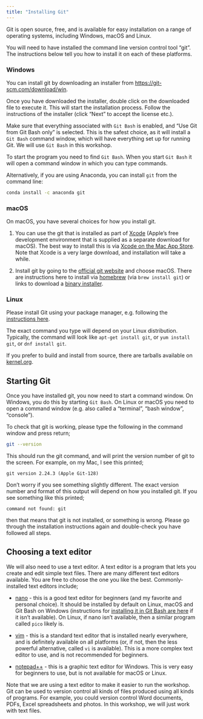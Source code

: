 ```yaml
---
title: "Installing Git"
---
```



Git is open source, free, and is available for easy installation on a range of operating systems,
including Windows, macOS and Linux.

You will need to have installed the command line version control tool "git". 
The instructions below tell you how to install it on each of these platforms.

### Windows

You can install git by downloading an
installer from [https://git-scm.com/download/win](https://git-scm.com/download/win). 

Once you have downloaded the installer, double click on the downloaded file to 
execute it. This will start the installation process. Follow the instructions
of the installer (click "Next" to accept the license etc.). 

Make sure that everything associated with `Git Bash` is enabled, and
"Use Git from Git Bash only" is selected. This is the safest choice, as it will
install a `Git Bash` command window, which will have everything set up for 
running Git. We will use `Git Bash` in this workshop.

To start the program you need to find `Git Bash`. When you start `Git Bash` it will
open a command window in which you can type commands. 

Alternatively, if you are using Anaconda, you can install `git` from the command line:

```.bash
conda install -c anaconda git
```



### macOS

On macOS, you have several choices for how you install git.

1. You can use the git that is installed as part of [Xcode](https://developer.apple.com/xcode/)
(Apple's free development environment that is supplied as a separate download
for macOS). The best way to install this is via [Xcode on the Mac App Store](https://apps.apple.com/us/app/xcode/id497799835?mt=12). Note that Xcode is a very large download, and installation will take a while.

2. Install git by going to the [official git website](https://git-scm.com/download) and 
choose macOS. There are instructions here to install via [homebrew](https://brew.sh/)
(via `brew install git`) or links to download a [binary installer](https://sourceforge.net/projects/git-osx-installer/).



### Linux

Please install Git using your package manager, e.g. following the 
[instructions here](https://git-scm.com/download/linux).

The exact command you type will depend on your Linux distribution. Typically,
the command will look like `apt-get install git`, or `yum install git`, 
or `dnf install git`.

If you prefer to build and install from source, there are tarballs available
on [kernel.org](https://www.kernel.org/pub/software/scm/git/).



## Starting Git

Once you have installed git, you now need to start a command window. On Windows, you do this by starting `Git Bash`.
On Linux or macOS you need to open a command window (e.g. also called a "terminal", "bash window", "console").

To check that git is working, please type the following in the command window and press return;

```.bash
git --version
```

This should run the git command, and will print the version number of git to the screen. For example, 
on my Mac, I see this printed;

```
git version 2.24.3 (Apple Git-128)
```

Don't worry if you see something slightly different. The exact version number and format of this
output will depend on how you installed git. If you see something like this printed;

```
command not found: git
```

then that means that git is not installed, or something is wrong. Please go through the installation 
instructions again and double-check you have followed all steps.


## Choosing a text editor

We will also need to use a text editor. A text editor is a program that lets you create and edit
simple text files. There are many different text editors available. You are free to choose
the one you like the best. Commonly-installed text editors include;

* [nano](https://www.nano-editor.org) - this is a good text editor for beginners (and my favorite and
personal choice). It should be installed by default on Linux, macOS and Git Bash on Windows
(instructions for [installing it in Git Bash are here](https://coderwall.com/p/ee-law/use-nano-from-git-bash-on-windows-d) if it isn't available). On Linux,
if nano isn't available, then a similar program called `pico` likely is.

* [vim](https://www.vim.org) - this is a standard text editor that is installed nearly everywhere,
and is definitely available on all platforms (or, if not, then the less powerful alternative, called
`vi` is available). This is a more complex text editor to use, and is not recommended for beginners.

* [notepad++](https://notepad-plus-plus.org) - this is a graphic text editor for Windows. This is
very easy for beginners to use, but is not available for macOS or Linux.

Note that we are using a text editor to make it easier to run the workshop. Git can be used
to version control all kinds of files produced using all kinds of programs. For example, you
could version control Word documents, PDFs, Excel spreadsheets and photos.
In this workshop, we will just work with text files.



